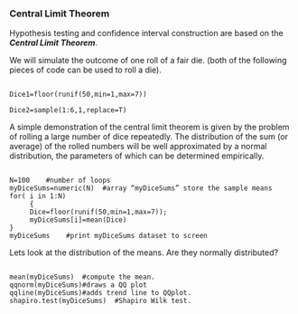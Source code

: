 ### Central Limit Theorem

Hypothesis testing and confidence interval construction are based on the ***Central Limit Theorem***.

We will simulate the outcome of one roll of a fair die. (both of the following pieces of code can be used to roll a die).
<pre><code>
Dice1=floor(runif(50,min=1,max=7))  

Dice2=sample(1:6,1,replace=T)
</code></pre>
A simple demonstration of the central limit theorem is given by the problem of rolling a large number of dice repeatedly. 
The distribution of the sum (or average) of the rolled numbers will be well approximated by a normal distribution, the parameters of which can be determined empirically.
<pre><code>
N=100    #number of loops
myDiceSums=numeric(N)  #array “myDiceSums” store the sample means
for( i in 1:N)
     { 
     Dice=floor(runif(50,min=1,max=7));
     myDiceSums[i]=mean(Dice)  
} 
myDiceSums    #print myDiceSums dataset to screen
</code></pre>

Lets look at the distribution of the means. Are they normally distributed?

<pre><code>
mean(myDiceSums)  #compute the mean. 
qqnorm(myDiceSums)#draws a QQ plot
qqline(myDiceSums)#adds trend line to QQplot.
shapiro.test(myDiceSums)  #Shapiro Wilk test. 
</code></pre>
